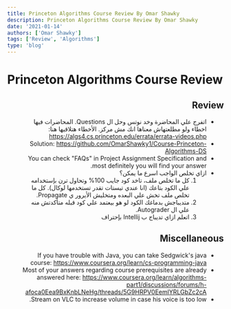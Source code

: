 ```yaml
---
title: Princeton Algorithms Course Review By Omar Shawky
description: Princeton Algorithms Course Review By Omar Shawky
date: '2021-01-14'
authors: ['Omar Shawky']
tags: ['Review', 'Algorithms']
type: 'blog'
---
```



# Princeton Algorithms Course Review

<Authors date="March 23th, 2022">
  <Author name="Omar Shawky" link="https://www.linkedin.com/in/omarshawky1/" />
</Authors>

<div dir="rtl">

## Review

- اتفرج علي المحاضرة وخد نوتس وحل ال Questions. المحاضرات فيها اخطاء ولو مطلعتهاش معناها انك مش مركز. الأخطاء هتلاقيها هنا: https://algs4.cs.princeton.edu/errata/errata-videos.php
- Solution: https://github.com/OmarShawky1/Course-Princeton-Algorithms-DS
- You can check "FAQs" in Project Assignment Specification and most definitely you will find your answer.
- ازاي تخلص الواجب اسرع ما يمكن؟
    1) كل ما تخلص ملف، تاخد كود جايب 100% وتحاول ترن بإستخدامه علي الكود بتاعك (انا عندي تيستات تقدر تستخدمها لوكال). كل ما تخلص ملف تخش علي البعده ومتخليش الأيرور ي Propagate.
    2) متديباجش بدماغك الكود لو هو بيعتمد علي كود قبله متأكدتش منه علي ال Autograder.
    3) اتعلم ازاي تديباج ب Intellij بإحتراف

## Miscellaneous
- If you have trouble with Java, you can take Sedgwick's java course: https://www.coursera.org/learn/cs-programming-java
- Most of your answers regarding course prerequisites are already answered here: https://www.coursera.org/learn/algorithms-part1/discussions/forums/h-afoca0Eea9BxKnbLNeHg/threads/5G9HRPV0EemlYRLGbZc2cA
- Stream on VLC to increase volume in case his voice is too low.

</div>
